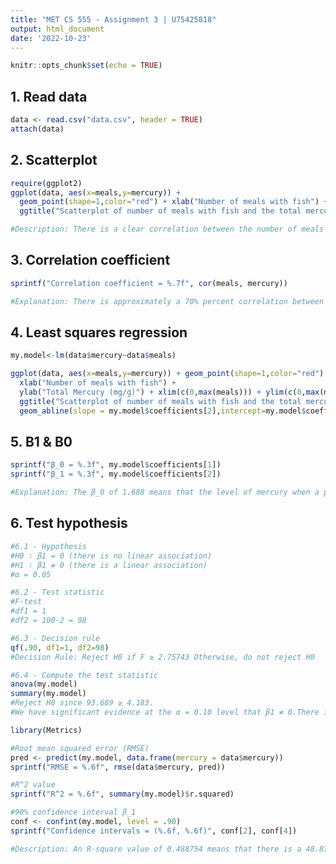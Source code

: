 ```yaml
---
title: "MET CS 555 - Assignment 3 | U75425818"
output: html_document
date: '2022-10-23'
---
```


```r
knitr::opts_chunk$set(echo = TRUE)
```

## 1. Read data

```r

data <- read.csv("data.csv", header = TRUE)
attach(data)

```

## 2. Scatterplot

```r

require(ggplot2)
ggplot(data, aes(x=meals,y=mercury)) + 
  geom_point(shape=1,color="red") + xlab("Number of meals with fish") + ylab("Total Mercury (mg/g)") + xlim(c(0,max(meals))) + ylim(c(0,max(mercury))) + 
  ggtitle("Scatterplot of number of meals with fish and the total mercury") + theme_bw(base_size=14) 

#Description: There is a clear correlation between the number of meals with fish and the level of mercury in a person's head hair since as the amount meals increases the level of mercury increases as well.

```

## 3. Correlation coefficient
```r

sprintf("Correlation coefficient = %.7f", cor(meals, mercury))

#Explanation: There is approximately a 70% percent correlation between the amount of meals with fish and the levels of mercury.

```


## 4. Least squares regression
```r

my.model<-lm(data$mercury~data$meals)

ggplot(data, aes(x=meals,y=mercury)) + geom_point(shape=1,color="red") +
  xlab("Number of meals with fish") + 
  ylab("Total Mercury (mg/g)") + xlim(c(0,max(meals))) + ylim(c(0,max(mercury))) + 
  ggtitle("Scatterplot of number of meals with fish and the total mercury") + theme_bw(base_size=14) + 
  geom_abline(slope = my.model$coefficients[2],intercept=my.model$coefficients[1])

```

## 5. B1 & B0
```r

sprintf("β_0 = %.3f", my.model$coefficients[1])
sprintf("β_1 = %.3f", my.model$coefficients[2])

#Explanation: The β_0 of 1.688 means that the level of mercury when a person eats 0 meals with fish is 1.688 (mg/g). On the other hand, the β_1 of 0.276 means that the level of mercury increases by 0.276 (mg/g) for every meal with fish.

```

## 6. Test hypothesis
```r

#6.1 - Hypothesis
#H0 ∶ β1 = 0 (there is no linear association) 
#H1 ∶ β1 ≠ 0 (there is a linear association)
#α = 0.05

#6.2 - Test statistic
#F-test
#df1 = 1
#df2 = 100-2 = 98

#6.3 - Decision rule
qf(.90, df1=1, df2=98)
#Decision Rule: Reject H0 if F ≥ 2.75743 Otherwise, do not reject H0

#6.4 - Compute the test statistic
anova(my.model)
summary(my.model)
#Reject H0 since 93.689 ≥ 4.183.
#We have significant evidence at the α = 0.10 level that β1 ≠ 0.There is evidence of a significant linear association between study time and exam score (here, p < 0.001 as calculated using software program).

library(Metrics)

#Root mean squared error (RMSE)
pred <- predict(my.model, data.frame(mercury = data$mercury))
sprintf("RMSE = %.6f", rmse(data$mercury, pred))

#R^2 value
sprintf("R^2 = %.6f", summary(my.model)$r.squared)

#90% confidence interval β_1
conf <- confint(my.model, level = .90)
sprintf("Confidence intervals = (%.6f, %.6f)", conf[2], conf[4])

#Description: An R-square value of 0.488754 means that there is a 48.87% of correlation between the variables. The root mean squared error (RMSE) of 1.798528 reflects the mean distance of the predicted values against the true values; in this case, the RMSE reflects that the linear model has a good accuracy. The confidence intervals of 0.228609 and 0.323292 means that we can say with 90% of confidence that β_1 lies between those values.

```
